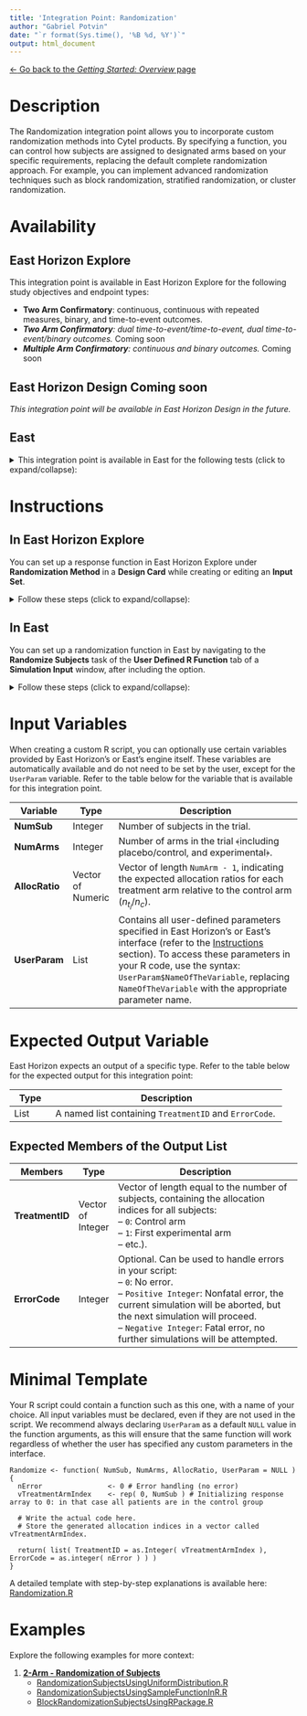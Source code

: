 ```yaml
---
title: 'Integration Point: Randomization'
author: "Gabriel Potvin"
date: "`r format(Sys.time(), '%B %d, %Y')`"
output: html_document
---
```


[$\leftarrow$ Go back to the *Getting Started: Overview* page](Overview.html)

# Description

The Randomization integration point allows you to incorporate custom randomization methods into Cytel products. By specifying a function, you can control how subjects are assigned to designated arms based on your specific requirements, replacing the default complete randomization approach. For example, you can implement advanced randomization techniques such as block randomization, stratified randomization, or cluster randomization.

# Availability

## East Horizon Explore

This integration point is available in East Horizon Explore for the following study objectives and endpoint types:

- **Two Arm Confirmatory**: continuous, continuous with repeated measures, binary, and time-to-event outcomes.
- ***Two Arm Confirmatory**: dual time-to-event/time-to-event, dual time-to-event/binary outcomes.* <span class="badge text-bg-secondary">Coming soon</span>
- ***Multiple Arm Confirmatory**: continuous and binary outcomes.* <span class="badge text-bg-secondary">Coming soon</span>

## East Horizon Design <span class="badge text-bg-secondary">Coming soon</span>

*This integration point will be available in East Horizon Design in the future.*

## East

<details>
<summary>This integration point is available in East for the following tests (click to expand/collapse):</summary>

- Design, Continuous Endpoint
    - Two-Sample Test, Parallel Design, Difference of Means (MN-2S-DI)
- Design, Discrete Endpoint
    - Two-Sample Test, Parallel Design
        - Difference of Proportions (PN-2S-DI)
        - Ratio of Proportions (PN-2S-RA)
        - Odds Ratio of Proportions (PN-2S-OR)
- Design, Survival Endpoint
    - Two-Sample Test, Parallel Design
        - Logrank Given Accrual Duration and Accrual Rates (SU-2S-LRAR)
        - Logrank Given Accrual Duration and Study Duration (SU-2S-LRSD)

</details>

# Instructions

## In East Horizon Explore

You can set up a response function in East Horizon Explore under **Randomization Method** in a **Design Card** while creating or editing an **Input Set**.

<details>
<summary>Follow these steps (click to expand/collapse):</summary>

1. Select **User Specified-R** from the dropdown in the **Randomization Method** field in the **Design Card**.
1. Browse and select the appropriate R file (`filename.r`) from your computer, or use the built-in **R Code Assistant** to create one. This file should contain function(s) written to perform various tasks to be used throughout your Project.
1. Choose the appropriate function name. If the expected function is not displaying, then check your R code for errors.
1. Set any required user parameters (variables) as needed for your function using **+ Add Variables**.
1. Continue creating your project by specifying scenarios for patient Response, Enrollments, etc.

For a visual guide of where to find the option, refer to the screenshot below:

![Screenshot of East Horizon](randomization.png)
</details>

## In East

You can set up a randomization function in East by navigating to the **Randomize Subjects** task of the **User Defined R Function** tab of a **Simulation Input** window, after including the option.

<details>
<summary>Follow these steps (click to expand/collapse):</summary>

1. Choose the appropriate test in the **Design** tab.
1. If you see the **Design Input** window, compute the scenario using the **Compute** button, save the design using the **Save in Workbook** button, then navigate to the **Simulation Input** window by clicking on the **Simulate Design** button under **Library**.
1. Click on the **Include Options** button on the top right corner of the **Simulation Input** window and select both **Accrual / Dropouts** and **User Defined R Function**.
1. In the tab **User Defined R Function**, a list of tasks will appear. Place your cursor in the **File Name** field for the task **Randomize Subjects**.
1. Click on the button **Browse...** to select the appropriate R file (`filename.r`) from your computer. This file should contain function(s) written to perform various tasks to be used throughout your Project.
1. Specify the function name you want to initialize. To copy the function's name from the R script, click on the button **View**.
1. Set any required user parameters (variables) as needed for your function using the button **Add/Edit Variables**.
1. Continue setting up your project.

For a visual guide of where to find the option, refer to the screenshot below:

![](randomizationEast.png)
</details>

# Input Variables

When creating a custom R script, you can optionally use certain variables provided by East Horizon's or East's engine itself. These variables are automatically available and do not need to be set by the user, except for the `UserParam` variable. Refer to the table below for the variable that is available for this integration point.

| **Variable**   | **Type** | **Description**                                                                 |
|----------------|--------------|---------------------------------------------------------------------------------|
|**NumSub**|Integer|Number of subjects in the trial.|
|**NumArms**|Integer|Number of arms in the trial ﴾including placebo/control, and experimental﴿.|
|**AllocRatio**|Vector of Numeric|Vector of length `NumArm - 1`, indicating the expected allocation ratios for each treatment arm relative to the control arm ($n_{t_i}/n_c$).|
| **UserParam**  | List     | Contains all user-defined parameters specified in East Horizon's or East's interface (refer to the [Instructions](#instructions) section). To access these parameters in your R code, use the syntax: `UserParam$NameOfTheVariable`, replacing `NameOfTheVariable` with the appropriate parameter name. |

# Expected Output Variable

East Horizon expects an output of a specific type. Refer to the table below for the expected output for this integration point:

| **Type**  | **Description**                                                                                  |
|------------------|--------------------------------------------------------------------------------------------------|
| List  | A named list containing `TreatmentID` and `ErrorCode`.                    |

## Expected Members of the Output List

| **Members**     | **Type**  | **Description**                                                                                  |
|----------------|--------------|---------------------------------------------------------------------------------|
| **TreatmentID**   | Vector of Integer  | Vector of length equal to the number of subjects, containing the allocation indices for all subjects:<br>– `0`: Control arm<br>– `1`: First experimental arm<br>– etc.).|
| **ErrorCode**   | Integer  | Optional. Can be used to handle errors in your script:<br>– `0`: No error.<br> – `Positive Integer`: Nonfatal error, the current simulation will be aborted, but the next simulation will proceed.<br>– `Negative Integer`: Fatal error, no further simulations will be attempted.                  |

# Minimal Template

Your R script could contain a function such as this one, with a name of your choice. All input variables must be declared, even if they are not used in the script. We recommend always declaring `UserParam` as a default `NULL` value in the function arguments, as this will ensure that the same function will work regardless of whether the user has specified any custom parameters in the interface.

```
Randomize <- function( NumSub, NumArms, AllocRatio, UserParam = NULL )
{
  nError        	    <- 0 # Error handling (no error)
  vTreatmentArmIndex 	<- rep( 0, NumSub ) # Initializing response array to 0: in that case all patients are in the control group
  
  # Write the actual code here.
  # Store the generated allocation indices in a vector called vTreatmentArmIndex.

  return( list( TreatmentID = as.Integer( vTreatmentArmIndex ), ErrorCode = as.integer( nError ) ) )
}
```

A detailed template with step-by-step explanations is available here: [Randomization.R](https://github.com/Cytel-Inc/CyneRgy/blob/main/inst/Templates/Randomization.R) 

# Examples

Explore the following examples for more context:

1. [**2-Arm - Randomization of Subjects**](PatientRandomization.html)
    - [RandomizationSubjectsUsingUniformDistribution.R](https://github.com/Cytel-Inc/CyneRgy/blob/main/inst/Examples/RandomizeSubjects/RCode/RandomizationSubjectsUsingUniformDistribution.R)
    - [RandomizationSubjectsUsingSampleFunctionInR.R](https://github.com/Cytel-Inc/CyneRgy/blob/main/inst/Examples/RandomizeSubjects/RCode/RandomizationSubjectsUsingSampleFunctionInR.R)
    - [BlockRandomizationSubjectsUsingRPackage.R](https://github.com/Cytel-Inc/CyneRgy/blob/main/inst/Examples/RandomizeSubjects/RCode/BlockRandomizationSubjectsUsingRPackage.R)


